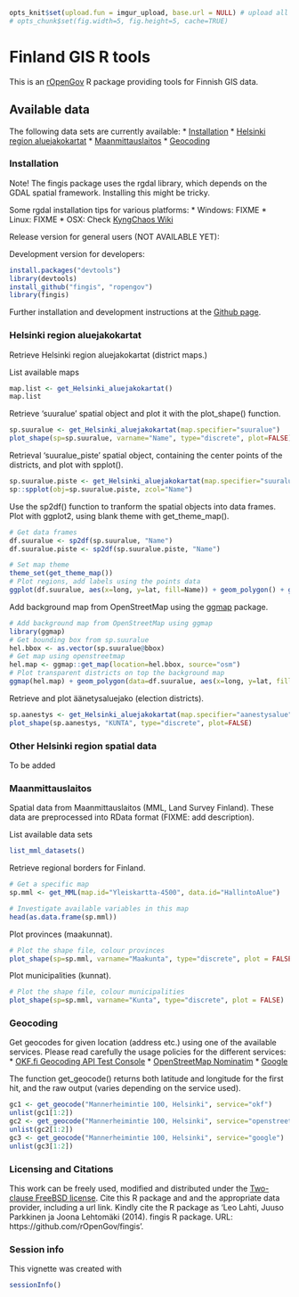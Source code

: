 <!--
%\VignetteEngine{knitr}
%\VignetteIndexEntry{An R Markdown Vignette made with knitr}
-->

```r
opts_knit$set(upload.fun = imgur_upload, base.url = NULL) # upload all images to imgur.com
# opts_chunk$set(fig.width=5, fig.height=5, cache=TRUE)
````

Finland GIS R tools
===========

This is an [rOpenGov](https://github.com/rOpenGov/fingis) R package
providing tools for Finnish GIS data.

## Available data

The following data sets are currently available:
* [Installation](#installation)
* [Helsinki region aluejakokartat](#helsinki-region-aluejakokartat)
* [Maanmittauslaitos](#maanmittauslaitos)
* [Geocoding](#geocoding)

### Installation

Note! The fingis package uses the rgdal library, which depends on the GDAL spatial framework. Installing this might be tricky. 

Some rgdal installation tips for various platforms:
* Windows: FIXME
* Linux: FIXME
* OSX: Check [KyngChaos Wiki](http://www.kyngchaos.com/software/frameworks) 

Release version for general users (NOT AVAILABLE YET):


Development version for developers:

```r
install.packages("devtools")
library(devtools)
install_github("fingis", "ropengov")
library(fingis)
```

Further installation and development instructions at the [Github
page](https://github.com/rOpenGov/fingis).

### Helsinki region aluejakokartat

Retrieve Helsinki region aluejakokartat (district maps.)

List available maps

```r
map.list <- get_Helsinki_aluejakokartat()
map.list
```

Retrieve 'suuralue' spatial object and plot it with the plot_shape() function.

```r
sp.suuralue <- get_Helsinki_aluejakokartat(map.specifier="suuralue")
plot_shape(sp=sp.suuralue, varname="Name", type="discrete", plot=FALSE)
```

Retrieval 'suuralue_piste' spatial object, containing the center points of the districts, and plot with spplot().

```r
sp.suuralue.piste <- get_Helsinki_aluejakokartat(map.specifier="suuralue_piste")
sp::spplot(obj=sp.suuralue.piste, zcol="Name")
```

Use the sp2df() function to tranform the spatial objects into data frames. Plot with ggplot2, using blank theme with get_theme_map(). 

```r
# Get data frames
df.suuralue <- sp2df(sp.suuralue, "Name")
df.suuralue.piste <- sp2df(sp.suuralue.piste, "Name")

# Set map theme
theme_set(get_theme_map())
# Plot regions, add labels using the points data
ggplot(df.suuralue, aes(x=long, y=lat, fill=Name)) + geom_polygon() + geom_text(data=df.suuralue.piste, aes(label=Name)) + theme(legend.position="none")
```

Add background map from OpenStreetMap using the [ggmap](https://sites.google.com/site/davidkahle/ggmap) package.

```r
# Add background map from OpenStreetMap using ggmap
library(ggmap)
# Get bounding box from sp.suuralue
hel.bbox <- as.vector(sp.suuralue@bbox)
# Get map using openstreetmap
hel.map <- ggmap::get_map(location=hel.bbox, source="osm")
# Plot transparent districts on top the background map
ggmap(hel.map) + geom_polygon(data=df.suuralue, aes(x=long, y=lat, fill=Name), alpha=0.5) + geom_text(data=df.suuralue.piste, aes(x=long, y=lat, label=Name)) + theme(legend.position="none")
```

Retrieve and plot äänetysaluejako (election districts).

```r
sp.aanestys <- get_Helsinki_aluejakokartat(map.specifier="aanestysalue")
plot_shape(sp.aanestys, "KUNTA", type="discrete", plot=FALSE)
```

### Other Helsinki region spatial data

To be added

### Maanmittauslaitos

Spatial data from  Maanmittauslaitos (MML, Land Survey Finland). These data are preprocessed into RData format (FIXME: add description).

List available data sets

```r
list_mml_datasets()
```

Retrieve regional borders for Finland.

```r
# Get a specific map
sp.mml <- get_MML(map.id="Yleiskartta-4500", data.id="HallintoAlue") 

# Investigate available variables in this map
head(as.data.frame(sp.mml))
```

Plot provinces (maakunnat).

```r
# Plot the shape file, colour provinces
plot_shape(sp=sp.mml, varname="Maakunta", type="discrete", plot = FALSE)
```

Plot municipalities (kunnat).

```r
# Plot the shape file, colour municipalities
plot_shape(sp=sp.mml, varname="Kunta", type="discrete", plot = FALSE)
```

### Geocoding

Get geocodes for given location (address etc.) using one of the available services. Please read carefully the usage policies for the different services:
* [OKF.fi Geocoding API Test Console](http://data.okf.fi/console/)
* [OpenStreetMap Nominatim](http://wiki.openstreetmap.org/wiki/Nominatim_usage_policy)
* [Google](http://code.google.com/apis/maps/documentation/geocoding/)

The function get_geocode() returns both latitude and longitude for the first hit, and the raw output (varies depending on the service used).

```r
gc1 <- get_geocode("Mannerheimintie 100, Helsinki", service="okf")
unlist(gc1[1:2])
gc2 <- get_geocode("Mannerheimintie 100, Helsinki", service="openstreetmap")
unlist(gc2[1:2])
gc3 <- get_geocode("Mannerheimintie 100, Helsinki", service="google")
unlist(gc3[1:2])
```

### Licensing and Citations

This work can be freely used, modified and distributed under the
[Two-clause FreeBSD
license](http://en.wikipedia.org/wiki/BSD\_licenses). Cite this R
package and and the appropriate data provider, including a url
link. Kindly cite the R package as 'Leo Lahti, Juuso Parkkinen ja
Joona Lehtomäki (2014). fingis R package. URL:
https://github.com/rOpenGov/fingis'.


### Session info


This vignette was created with

```r
sessionInfo()
```

